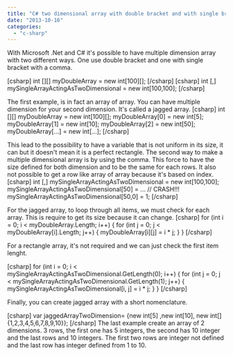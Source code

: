```yaml
---
title: "C# two dimensional array with double bracket and with single bracket"
date: "2013-10-16"
categories: 
  - "c-sharp"
---
```


With Microsoft .Net and C# it's possible to have multiple dimension array with two different ways. One use double bracket and one with single bracket with a comma.

\[csharp\] int \[\]\[\] myDoubleArray = new int\[100\]\[\]; \[/csharp\] \[csharp\] int \[,\] mySingleArrayActingAsTwoDimensional = new int\[100,100\]; \[/csharp\]

The first example, is in fact an array of array. You can have multiple dimension for your second dimension. It's called a jagged array. \[csharp\] int \[\]\[\] myDoubleArray = new int\[100\]\[\]; myDoubleArray\[0\] = new int\[5\]; myDoubleArray\[1\] = new int\[10\]; myDoubleArray\[2\] = new int\[50\]; myDoubleArray\[...\] = new int\[...\]; \[/csharp\]

This lead to the possibility to have a variable that is not uniform in its size, it can but it doesn't mean it is a perfect rectangle. The second way to make a multiple dimensional array is by using the comma. This force to have the size defined for both dimension and to be the same for each rows. It also not possible to get a row like array of array because it's based on index. \[csharp\] int \[,\] mySingleArrayActingAsTwoDimensional = new int\[100,100\]; mySingleArrayActingAsTwoDimensional\[50\] = ... // CRASH!!! mySingleArrayActingAsTwoDimensional\[50,0\] = 1; \[/csharp\]

For the jagged array, to loop through all items, we must check for each array. This is require to get its size because it can change. \[csharp\] for (int i = 0; i < myDoubleArray.Length; i++) { for (int j = 0; j < myDoubleArray\[i\].Length; j++) { myDoubleArray\[i\]\[j\] = i \* j; } } \[/csharp\]

For a rectangle array, it's not required and we can just check the first item lenght.

\[csharp\] for (int i = 0; i < mySingleArrayActingAsTwoDimensional.GetLength(0); i++) { for (int j = 0; j < mySingleArrayActingAsTwoDimensional.GetLength(1); j++) { mySingleArrayActingAsTwoDimensional\[i, j\] = i \* j; } } \[/csharp\]

Finally, you can create jagged array with a short nomenclature.

\[csharp\] var jaggedArrayTwoDimension= {new int\[5\] ,new int\[10\], new int\[\]{1,2,3,4,5,6,7,8,9,10}}; \[/csharp\] The last example create an array of 2 dimensions. 3 rows, the first one has 5 integers, the second has 10 integer and the last rows and 10 integers. The first two rows are integer not defined and the last row has integer defined from 1 to 10.
